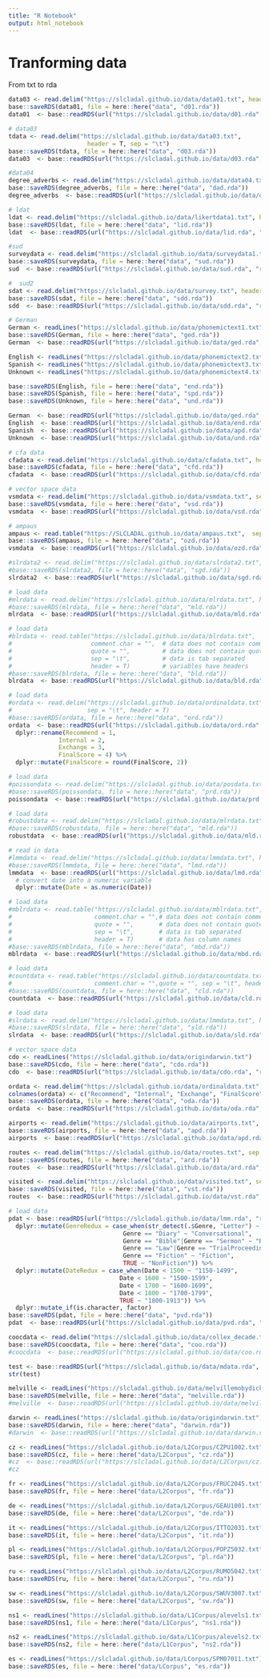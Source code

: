 ```yaml
---
title: "R Notebook"
output: html_notebook
---
```


# Tranforming data

From txt to rda

```r
data03 <- read.delim("https://slcladal.github.io/data/data01.txt", header = TRUE)
base::saveRDS(data01, file = here::here("data", "d01.rda"))
data01  <- base::readRDS(url("https://slcladal.github.io/data/d01.rda", "rb"))
```

```r
# data03
tdata <- read.delim("https://slcladal.github.io/data/data03.txt", 
                      header = T, sep = "\t")
base::saveRDS(tdata, file = here::here("data", "d03.rda"))
data03  <- base::readRDS(url("https://slcladal.github.io/data/d03.rda", "rb"))
```

```r
#data04
degree_adverbs <- read.delim("https://slcladal.github.io/data/data04.txt", sep = "\t", header = T)
base::saveRDS(degree_adverbs, file = here::here("data", "dad.rda"))
degree_adverbs  <- base::readRDS(url("https://slcladal.github.io/data/dad.rda", "rb"))
```

```r
# ldat
ldat <- read.delim("https://slcladal.github.io/data/likertdata1.txt", header = TRUE)
base::saveRDS(ldat, file = here::here("data", "lid.rda"))
ldat  <- base::readRDS(url("https://slcladal.github.io/data/lid.rda", "rb"))
```

```r
#sud
surveydata <- read.delim("https://slcladal.github.io/data/surveydata1.txt", sep = "\t", header = T)
base::saveRDS(surveydata, file = here::here("data", "sud.rda"))
sud  <- base::readRDS(url("https://slcladal.github.io/data/sud.rda", "rb"))
```

```r
#  sud2
sdat <- read.delim("https://slcladal.github.io/data/survey.txt", header = TRUE)
base::saveRDS(sdat, file = here::here("data", "sdd.rda"))
sdd  <- base::readRDS(url("https://slcladal.github.io/data/sdd.rda", "rb"))
```

```r
# German
German <- readLines("https://slcladal.github.io/data/phonemictext1.txt")
base::saveRDS(German, file = here::here("data", "ged.rda"))
German  <- base::readRDS(url("https://slcladal.github.io/data/ged.rda", "rb"))
```

```r
English <- readLines("https://slcladal.github.io/data/phonemictext2.txt")
Spanish <- readLines("https://slcladal.github.io/data/phonemictext3.txt")
Unknown <- readLines("https://slcladal.github.io/data/phonemictext4.txt")

base::saveRDS(English, file = here::here("data", "end.rda"))
base::saveRDS(Spanish, file = here::here("data", "spd.rda"))
base::saveRDS(Unknown, file = here::here("data", "und.rda"))

German  <- base::readRDS(url("https://slcladal.github.io/data/ged.rda", "rb"))
English  <- base::readRDS(url("https://slcladal.github.io/data/end.rda", "rb"))
Spanish  <- base::readRDS(url("https://slcladal.github.io/data/apd.rda", "rb"))
Unknown  <- base::readRDS(url("https://slcladal.github.io/data/und.rda", "rb"))
```

```r
# cfa data
cfadata <- read.delim("https://slcladal.github.io/data/cfadata.txt", header = T, sep = "\t")
base::saveRDS(cfadata, file = here::here("data", "cfd.rda"))
cfadata  <- base::readRDS(url("https://slcladal.github.io/data/cfd.rda", "rb"))
```

```r
# vector space data
vsmdata <- read.delim("https://slcladal.github.io/data/vsmdata.txt", sep = "\t", header = T)
base::saveRDS(vsmdata, file = here::here("data", "vsd.rda"))
vsmdata  <- base::readRDS(url("https://slcladal.github.io/data/vsd.rda", "rb"))
```

```r
# ampaus
ampaus <- read.table("https://SLCLADAL.github.io/data/ampaus.txt",  sep = "\t", header = T)
base::saveRDS(ampaus, file = here::here("data", "ozd.rda"))
vsmdata  <- base::readRDS(url("https://slcladal.github.io/data/ozd.rda", "rb"))
```

```r
#slrdata2 <- read.delim("https://slcladal.github.io/data/slrdata2.txt", sep = "\t", header = T)
#base::saveRDS(slrdata2, file = here::here("data", "sgd.rda"))
slrdata2  <- base::readRDS(url("https://slcladal.github.io/data/sgd.rda", "rb"))
```

```r
# load data
#mlrdata <- read.delim("https://slcladal.github.io/data/mlrdata.txt", header = TRUE)
#base::saveRDS(mlrdata, file = here::here("data", "mld.rda"))
mlrdata  <- base::readRDS(url("https://slcladal.github.io/data/mld.rda", "rb"))
```

```r
# load data
#blrdata <- read.table("https://slcladal.github.io/data/blrdata.txt",
#                      comment.char = "",  # data does not contain comments
#                      quote = "",         # data does not contain quotes
#                      sep = "\t",         # data is tab separated
#                      header = T)         # variables have headers
#base::saveRDS(blrdata, file = here::here("data", "bld.rda"))
blrdata  <- base::readRDS(url("https://slcladal.github.io/data/bld.rda", "rb"))

```

```r
# load data
#ordata <- read.delim("https://slcladal.github.io/data/ordinaldata.txt", 
#                     sep = "\t", header = T)
#base::saveRDS(ordata, file = here::here("data", "ord.rda"))
ordata  <- base::readRDS(url("https://slcladal.github.io/data/ord.rda", "rb")) %>%
  dplyr::rename(Recommend = 1, 
              Internal = 2, 
              Exchange = 3, 
              FinalScore = 4) %>%
  dplyr::mutate(FinalScore = round(FinalScore, 2))
```

```r
# load data
#poissondata <- read.delim("https://slcladal.github.io/data/posdata.txt", sep = "\t", header = T, skipNul = T, quote = "")
#base::saveRDS(poissondata, file = here::here("data", "prd.rda"))
poissondata  <- base::readRDS(url("https://slcladal.github.io/data/prd.rda", "rb"))

```

```r
# load data
#robustdata <- read.delim("https://slcladal.github.io/data/mlrdata.txt", sep = "\t", header = T)
#base::saveRDS(robustdata, file = here::here("data", "mld.rda"))
robustdata  <- base::readRDS(url("https://slcladal.github.io/data/mld.rda", "rb"))
```

```r
# read in data
#lmmdata <- read.delim("https://slcladal.github.io/data/lmmdata.txt", header = TRUE)
#base::saveRDS(lmmdata, file = here::here("data", "lmd.rda"))
lmmdata  <- base::readRDS(url("https://slcladal.github.io/data/lmd.rda", "rb")) %>%
  # convert date into a numeric variable
  dplyr::mutate(Date = as.numeric(Date))
```

```r
# load data
#mblrdata <- read.table("https://slcladal.github.io/data/mblrdata.txt", 
#                       comment.char = "",# data does not contain comments
#                       quote = "",       # data does not contain quotes
#                       sep = "\t",       # data is tab separated
#                       header = T)       # data has column names
#base::saveRDS(mblrdata, file = here::here("data", "mbd.rda"))
mblrdata  <- base::readRDS(url("https://slcladal.github.io/data/mbd.rda", "rb"))
```

```r
# load data
#countdata <- read.table("https://slcladal.github.io/data/countdata.txt", 
#                       comment.char = "",quote = "", sep = "\t", header = T) 
#base::saveRDS(countdata, file = here::here("data", "cld.rda"))
countdata  <- base::readRDS(url("https://slcladal.github.io/data/cld.rda", "rb"))
```

```r
# load data
#slrdata <- read.delim("https://slcladal.github.io/data/lmmdata.txt", header = TRUE)
#base::saveRDS(slrdata, file = here::here("data", "sld.rda"))
slrdata  <- base::readRDS(url("https://slcladal.github.io/data/sld.rda", "rb"))
```

```r
# vector space data
cdo <- readLines("https://slcladal.github.io/data/origindarwin.txt")
base::saveRDS(cdo, file = here::here("data", "cdo.rda"))
cdo  <- base::readRDS(url("https://slcladal.github.io/data/cdo.rda", "rb"))
```

```r
ordata <- read.delim("https://slcladal.github.io/data/ordinaldata.txt", sep = "\t", header = T)
colnames(ordata) <- c("Recommend", "Internal", "Exchange", "FinalScore")
base::saveRDS(ordata, file = here::here("data", "oda.rda"))
ordata  <- base::readRDS(url("https://slcladal.github.io/data/oda.rda", "rb"))
```

```r
airports <- read.delim("https://slcladal.github.io/data/airports.txt", sep = "\t", header = T)
base::saveRDS(airports, file = here::here("data", "apd.rda"))
airports  <- base::readRDS(url("https://slcladal.github.io/data/apd.rda", "rb"))

```

```r
routes <- read.delim("https://slcladal.github.io/data/routes.txt", sep = "\t", header = T)
base::saveRDS(routes, file = here::here("data", "ard.rda"))
routes  <- base::readRDS(url("https://slcladal.github.io/data/ard.rda", "rb"))

```

```r
visited <- read.delim("https://slcladal.github.io/data/visited.txt", sep = "\t", header = T)
base::saveRDS(visited, file = here::here("data", "vst.rda"))
routes  <- base::readRDS(url("https://slcladal.github.io/data/vst.rda", "rb"))

```

```r
# load data
pdat <- base::readRDS(url("https://slcladal.github.io/data/lmm.rda", "rb")) %>%
  dplyr::mutate(GenreRedux = case_when(str_detect(.$Genre, "Letter") ~ "Conversational",
                                Genre == "Diary" ~ "Conversational",
                                Genre == "Bible"|Genre == "Sermon" ~ "Religious",
                                Genre == "Law"|Genre == "TrialProceeding" ~ "Legal",
                                Genre == "Fiction" ~ "Fiction",
                                TRUE ~ "NonFiction")) %>%
  dplyr::mutate(DateRedux = case_when(Date < 1500 ~ "1150-1499",
                               Date < 1600 ~ "1500-1599",
                               Date < 1700 ~ "1600-1699",
                               Date < 1800 ~ "1700-1799",
                               TRUE ~ "1800-1913")) %>%
  dplyr::mutate_if(is.character, factor)
base::saveRDS(pdat, file = here::here("data", "pvd.rda"))
pdat  <- base::readRDS(url("https://slcladal.github.io/data/pvd.rda", "rb"))
```

```r
coocdata <- read.delim("https://slcladal.github.io/data/collex_decade.txt", sep = "\t")
base::saveRDS(coocdata, file = here::here("data", "coo.rda"))
#coocdata  <- base::readRDS(url("https://slcladal.github.io/data/coo.rda", "rb"))
```

```r
test <- base::readRDS(url("https://slcladal.github.io/data/mdata.rda", "rb"))
str(test)
```

```r
melville <- readLines("https://slcladal.github.io/data/melvillemobydick.txt")
base::saveRDS(melville, file = here::here("data", "melville.rda"))
#melville  <- base::readRDS(url("https://slcladal.github.io/data/melville.rda", "rb"))
```

```r
darwin <- readLines("https://slcladal.github.io/data/origindarwin.txt")
base::saveRDS(darwin, file = here::here("data", "darwin.rda"))
#darwin  <- base::readRDS(url("https://slcladal.github.io/data/darwin.rda", "rb"))
```

```r
cz <- readLines("https://slcladal.github.io/data/L2Corpus/CZPU1002.txt")
base::saveRDS(cz, file = here::here("data/L2Corpus", "cz.rda"))
#cz  <- base::readRDS(url("https://slcladal.github.io/data/L2Corpus/cz.rda", "rb"))
#cz
```

```r
fr <- readLines("https://slcladal.github.io/data/L2Corpus/FRUC2045.txt")
base::saveRDS(fr, file = here::here("data/L2Corpus", "fr.rda"))
```

```r
de <- readLines("https://slcladal.github.io/data/L2Corpus/GEAU1001.txt")
base::saveRDS(de, file = here::here("data/L2Corpus", "de.rda"))
```

```r
it <- readLines("https://slcladal.github.io/data/L2Corpus/ITTO2031.txt")
base::saveRDS(it, file = here::here("data/L2Corpus", "it.rda"))
```

```r
pl <- readLines("https://slcladal.github.io/data/L2Corpus/POPZ5032.txt")
base::saveRDS(pl, file = here::here("data/L2Corpus", "pl.rda"))
```

```r
ru <- readLines("https://slcladal.github.io/data/L2Corpus/RUMO5042.txt")
base::saveRDS(ru, file = here::here("data/L2Corpus", "ru.rda"))
```

```r
sw <- readLines("https://slcladal.github.io/data/L2Corpus/SWUV3007.txt")
base::saveRDS(sw, file = here::here("data/L2Corpus", "sw.rda"))
```

```r
ns1 <- readLines("https://slcladal.github.io/data/L1Corpus/alevels1.txt")
base::saveRDS(ns1, file = here::here("data/L1Corpus", "ns1.rda"))
```

```r
ns2 <- readLines("https://slcladal.github.io/data/L1Corpus/alevels2.txt")
base::saveRDS(ns2, file = here::here("data/L1Corpus", "ns2.rda"))
```

```r
es <- readLines("https://slcladal.github.io/data/LCorpus/SPM07011.txt")
base::saveRDS(es, file = here::here("data/LCorpus", "es.rda"))
```

